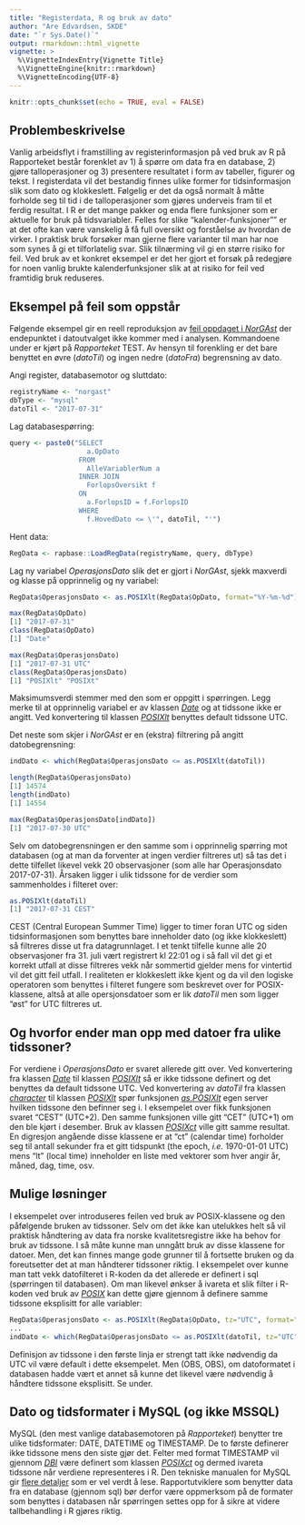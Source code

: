 ```yaml
---
title: "Registerdata, R og bruk av dato"
author: "Are Edvardsen, SKDE"
date: "`r Sys.Date()`"
output: rmarkdown::html_vignette
vignette: >
  %\VignetteIndexEntry{Vignette Title}
  %\VignetteEngine{knitr::rmarkdown}
  %\VignetteEncoding{UTF-8}
---
```


```r
knitr::opts_chunk$set(echo = TRUE, eval = FALSE)
```

## Problembeskrivelse
Vanlig arbeidsflyt i framstilling av registerinformasjon på ved bruk av R på
Rapporteket består forenklet av 1) å spørre om data fra en database, 2) gjøre
talloperasjoner og 3) presentere resultatet i form av tabeller, figurer og
tekst. I registerdata vil det bestandig finnes ulike former for
tidsinformasjon slik som dato og klokkeslett. Følgelig er det da også normalt
å måtte forholde seg til tid i de talloperasjoner som gjøres underveis fram
til et ferdig resultat. I R er det mange pakker og enda flere funksjoner som er
aktuelle for bruk på tidsvariabler. Felles for slike "kalender-funksjoner"" er
at det ofte kan være vanskelig å få full oversikt og forståelse av hvordan de
virker. I praktisk bruk forsøker man gjerne flere varianter til man har noe som
synes å gi et tilforlatelig svar. Slik tilnærming vil gi en større risiko for
feil. Ved bruk av et konkret eksempel er det her gjort et forsøk på redegjøre
for noen vanlig brukte kalenderfunksjoner slik at at risiko for feil ved
framtidig bruk reduseres.

## Eksempel på feil som oppstår
Følgende eksempel gir en reell reproduksjon av 
[feil oppdaget i *NorGAst*](https://github.com/Rapporteket/norgast/issues/2)
der
endepunktet i datoutvalget ikke kommer med i analysen. Kommandoene under er
kjørt på *Rapporteket* TEST. Av hensyn til forenkling er det bare benyttet
en øvre (*datoTil*) og ingen nedre (*datoFra*) begrensning av dato.

Angi register, databasemotor og sluttdato:
```r
registryName <- "norgast"
dbType <- "mysql"
datoTil <- "2017-07-31"
```

Lag databasespørring:
```r
query <- paste0("SELECT
                   a.OpDato
                 FROM
                   AlleVariablerNum a
                 INNER JOIN
                   ForlopsOversikt f
                 ON
                   a.ForlopsID = f.ForlopsID
                 WHERE
                   f.HovedDato <= \'", datoTil, "'")
```

Hent data:
```r
RegData <- rapbase::LoadRegData(registryName, query, dbType)
```

Lag ny variabel *OperasjonsDato* slik det er gjort i *NorGAst*, sjekk
maxverdi og klasse på opprinnelig og ny variabel:
```r
RegData$OperasjonsDato <- as.POSIXlt(RegData$OpDato, format="%Y-%m-%d")

max(RegData$OpDato)
[1] "2017-07-31"
class(RegData$OpDato)
[1] "Date"

max(RegData$OperasjonsDato)
[1] "2017-07-31 UTC"
class(RegData$OperasjonsDato)
[1] "POSIXlt" "POSIXt"
```
Maksimumsverdi stemmer med den som er oppgitt i spørringen. Legg merke til
at opprinnelig variabel er av klassen
[*Date*](http://stat.ethz.ch/R-manual/R-devel/library/base/html/Dates.html)
og at tidssone ikke er angitt.
Ved konvertering til klassen 
[*POSIXlt*](https://stat.ethz.ch/R-manual/R-devel/library/base/html/DateTimeClasses.html) benyttes default tidssone UTC.

Det neste som skjer i *NorGAst* er en (ekstra) filtrering på angitt
datobegrensning:
```r
indDato <- which(RegData$OperasjonsDato <= as.POSIXlt(datoTil))

length(RegData$OperasjonsDato)
[1] 14574
length(indDato)
[1] 14554

max(RegData$OperasjonsDato[indDato])
[1] "2017-07-30 UTC"
```
Selv om datobegrensningen er den samme som i opprinnelig spørring mot databasen
(og at man da forventer at ingen verdier filtreres ut) så tas det i dette
tilfellet likevel vekk 20 observasjoner (som alle har Operasjonsdato
2017-07-31). Årsaken ligger i ulik tidssone for de verdier som sammenholdes i
filteret over:
```r
as.POSIXlt(datoTil)
[1] "2017-07-31 CEST"
```
CEST (Central European Summer Time) ligger to timer foran UTC og siden
tidsinformasjonen som benyttes bare inneholder dato (og ikke klokkeslett) så
filtreres disse ut fra datagrunnlaget. I et tenkt tilfelle kunne alle 20
observasjoner fra 31. juli vært registrert kl 22:01 og i så fall vil det gi et
korrekt utfall at disse filtreres vekk når sommertid gjelder mens for vintertid
vil det gitt feil utfall. I realiteten er klokkeslett ikke kjent og da vil den
logiske operatoren som benyttes i filteret fungere som beskrevet over for
POSIX-klassene, altså at alle opersjonsdatoer som er lik *datoTil* men som
ligger "øst" for UTC filtreres ut.

## Og hvorfor ender man opp med datoer fra ulike tidssoner?
For verdiene i *OperasjonsDato* er svaret allerede gitt over. Ved konvertering
fra klassen
[*Date*](http://stat.ethz.ch/R-manual/R-devel/library/base/html/Dates.html)
til klassen 
[*POSIXlt*](https://stat.ethz.ch/R-manual/R-devel/library/base/html/DateTimeClasses.html)
så er ikke tidssone definert og
det benyttes da default tidssone UTC. Ved konvertering av *datoTil* fra klassen
[*character*](https://stat.ethz.ch/R-manual/R-devel/library/base/html/character.html)
til klassen 
[*POSIXlt*](https://stat.ethz.ch/R-manual/R-devel/library/base/html/DateTimeClasses.html)
spør funksjonen 
[*as.POSIXlt*](https://stat.ethz.ch/R-manual/R-devel/library/base/html/as.POSIXlt.html)
egen server hvilken tidssone den befinner seg i. I eksempelet over fikk
funksjonen svaret "CEST" (UTC+2). Den samme funksjonen ville gitt "CET" (UTC+1)
om den ble kjørt i desember. Bruk av klassen
[*POSIXct*](https://stat.ethz.ch/R-manual/R-devel/library/base/html/DateTimeClasses.html)
ville gitt samme resultat. En digresjon angående disse klassene er at "ct"
(calendar time) forholder seg til antall sekunder fra et gitt tidspunkt (the
epoch, *i.e.* 1970-01-01 UTC) mens "lt" (local time) inneholder en liste med
vektorer som hver angir år, måned, dag, time, osv.

## Mulige løsninger
I eksempelet over introduseres feilen ved bruk av POSIX-klassene og den
påfølgende bruken av tidssoner. Selv om det ikke kan utelukkes helt så vil
praktisk håndtering av data fra norske kvalitetsregistre ikke ha behov for bruk
av tidssone. I så måte kunne man unngått bruk av disse klassene for datoer.
Men, det kan finnes mange gode grunner til å fortsette bruken og da
foreutsetter det at man håndterer tidssoner riktig. I eksempelet over kunne man
tatt vekk datofilteret i R-koden da det allerede er definert i sql (spørringen
til databasen). Om man likevel ønkser å ivareta et slik filter i R-koden ved
bruk av
[*POSIX*](https://stat.ethz.ch/R-manual/R-devel/library/base/html/DateTimeClasses.html)
kan dette gjøre gjennom å definere samme tidssone eksplisitt
for alle variabler:
```r
RegData$OperasjonsDato <- as.POSIXlt(RegData$OpDato, tz="UTC", format="%Y-%m-%d")
...
indDato <- which(RegData$OperasjonsDato <= as.POSIXlt(datoTil, tz="UTC"))
```
Definisjon av tidssone i den første linja er strengt tatt ikke nødvendig da UTC
vil være default i dette eksempelet. Men (OBS, OBS), om datoformatet i
databasen hadde vært et annet så kunne det likevel være nødvendig å håndtere
tidssone eksplisitt. Se under.

## Dato og tidsformater i MySQL (og ikke MSSQL)
MySQL (den mest vanlige databasemotoren på *Rapporteket*) benytter
tre ulike tidsformater: DATE, DATETIME og TIMESTAMP. De to første definerer
ikke tidssone mens den siste gjør det. Felter med format TIMESTAMP vil gjennom
[*DBI*](https://cran.r-project.org/web/packages/DBI/index.html)
være definert som klassen
[*POSIXct*](https://stat.ethz.ch/R-manual/R-devel/library/base/html/DateTimeClasses.html)
og dermed ivareta tidssone når verdiene representeres i R. Den tekniske
manualen for MySQL gir
[flere detaljer](https://dev.mysql.com/doc/refman/5.5/en/datetime.html) som er
vel verdt å lese. Rapportutviklere som benytter data fra en database (gjennom
sql) bør derfor være oppmerksom på de formater som benyttes i databasen når
spørringen settes opp for å sikre at videre tallbehandling i R gjøres riktig.
